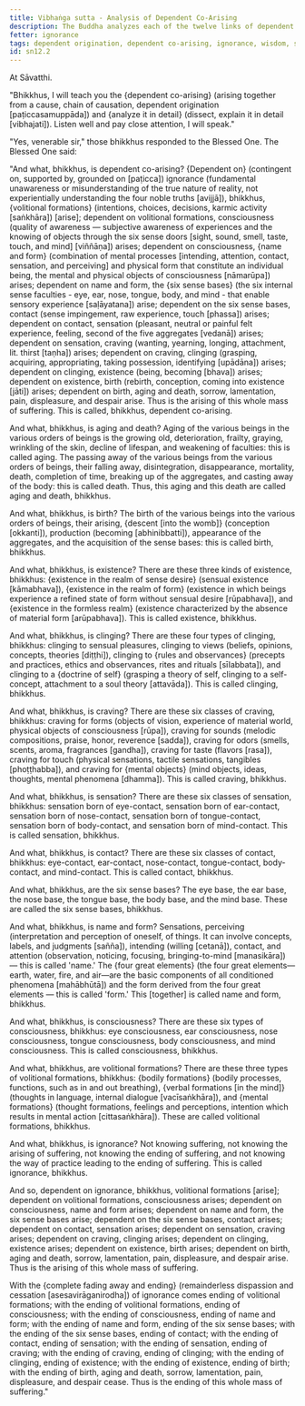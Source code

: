 ```yaml
---
title: Vibhaṅga sutta - Analysis of Dependent Co-Arising
description: The Buddha analyzes each of the twelve links of dependent co-arising, and explains how there is an arising and ending of the whole mass of suffering.
fetter: ignorance
tags: dependent origination, dependent co-arising, ignorance, wisdom, suffering, ignorance, volitional formations, consciousness, name and form, six sense bases, contact, sensation, feeling, craving, clinging, existence, birth, aging and death, analysis, sn, sn12-21, sn12
id: sn12.2
---
```


At Sāvatthi.

"Bhikkhus, I will teach you the \{dependent co-arising} (arising together from a cause, chain of causation, dependent origination [paṭiccasamuppāda]) and \{analyze it in detail} (dissect, explain it in detail [vibhajati]). Listen well and pay close attention, I will speak."

"Yes, venerable sir," those bhikkhus responded to the Blessed One. The Blessed One said:

"And what, bhikkhus, is dependent co-arising? \{Dependent on} (contingent on, supported by, grounded on [paṭicca]) ignorance (fundamental unawareness or misunderstanding of the true nature of reality, not experientially understanding the four noble truths [avijjā]), bhikkhus, \{volitional formations} (intentions, choices, decisions, karmic activity [saṅkhāra]) [arise]; dependent on volitional formations, consciousness (quality of awareness — subjective awareness of experiences and the knowing of objects through the six sense doors [sight, sound, smell, taste, touch, and mind] [viññāṇa]) arises; dependent on consciousness, \{name and form} (combination of mental processes [intending, attention, contact, sensation, and perceiving] and physical form that constitute an individual being, the mental and physical objects of consciousness [nāmarūpa]) arises; dependent on name and form, the \{six sense bases} (the six internal sense faculties - eye, ear, nose, tongue, body, and mind - that enable sensory experience [saḷāyatana]) arise; dependent on the six sense bases, contact (sense impingement, raw experience, touch [phassa]) arises; dependent on contact, sensation (pleasant, neutral or painful felt experience, feeling, second of the five aggregates [vedanā]) arises; dependent on sensation, craving (wanting, yearning, longing, attachment, lit. thirst [taṇha]) arises; dependent on craving, clinging (grasping, acquiring, appropriating, taking possession, identifying [upādāna]) arises; dependent on clinging, existence (being, becoming [bhava]) arises; dependent on existence, birth (rebirth, conception, coming into existence [jāti]) arises; dependent on birth, aging and death, sorrow, lamentation, pain, displeasure, and despair arise. Thus is the arising of this whole mass of suffering. This is called, bhikkhus, dependent co-arising.

And what, bhikkhus, is aging and death? Aging of the various beings in the various orders of beings is the growing old, deterioration, frailty, graying, wrinkling of the skin, decline of lifespan, and weakening of faculties: this is called aging. The passing away of the various beings from the various orders of beings, their falling away, disintegration, disappearance, mortality, death, completion of time, breaking up of the aggregates, and casting away of the body: this is called death. Thus, this aging and this death are called aging and death, bhikkhus.

And what, bhikkhus, is birth? The birth of the various beings into the various orders of beings, their arising, \{descent [into the womb]} (conception [okkanti]), production (becoming [abhinibbatti]), appearance of the aggregates, and the acquisition of the sense bases: this is called birth, bhikkhus.

And what, bhikkhus, is existence? There are these three kinds of existence, bhikkhus: \{existence in the realm of sense desire} (sensual existence [kāmabhava]), \{existence in the realm of form} (existence in which beings experience a refined state of form without sensual desire [rūpabhava]), and \{existence in the formless realm} (existence characterized by the absence of material form [arūpabhava]). This is called existence, bhikkhus.

And what, bhikkhus, is clinging? There are these four types of clinging, bhikkhus: clinging to sensual pleasures, clinging to views (beliefs, opinions, concepts, theories [diṭṭhi]), clinging to \{rules and observances} (precepts and practices, ethics and observances, rites and rituals [sīlabbata]), and clinging to a \{doctrine of self} (grasping a theory of self, clinging to a self-concept, attachment to a soul theory [attavāda]). This is called clinging, bhikkhus.

And what, bhikkhus, is craving? There are these six classes of craving, bhikkhus: craving for forms (objects of vision, experience of material world, physical objects of consciousness [rūpa]), craving for sounds (melodic compositions, praise, honor, reverence [sadda]), craving for odors (smells, scents, aroma, fragrances [gandha]), craving for taste (flavors [rasa]), craving for touch (physical sensations, tactile sensations, tangibles [phoṭṭhabba]), and craving for \{mental objects} (mind objects, ideas, thoughts, mental phenomena [dhamma]). This is called craving, bhikkhus.

And what, bhikkhus, is sensation? There are these six classes of sensation, bhikkhus: sensation born of eye-contact, sensation born of ear-contact, sensation born of nose-contact, sensation born of tongue-contact, sensation born of body-contact, and sensation born of mind-contact. This is called sensation, bhikkhus.

And what, bhikkhus, is contact? There are these six classes of contact, bhikkhus: eye-contact, ear-contact, nose-contact, tongue-contact, body-contact, and mind-contact. This is called contact, bhikkhus.

And what, bhikkhus, are the six sense bases? The eye base, the ear base, the nose base, the tongue base, the body base, and the mind base. These are called the six sense bases, bhikkhus.

And what, bhikkhus, is name and form? Sensations, perceiving (interpretation and perception of oneself, of things. It can involve concepts, labels, and judgments [sañña]), intending (willing [cetanā]), contact, and attention (observation, noticing, focusing, bringing-to-mind [manasikāra]) — this is called 'name.' The \{four great elements} (the four great elements—earth, water, fire, and air—are the basic components of all conditioned phenomena [mahābhūtā]) and the form derived from the four great elements — this is called 'form.' This [together] is called name and form, bhikkhus.

And what, bhikkhus, is consciousness? There are these six types of consciousness, bhikkhus: eye consciousness, ear consciousness, nose consciousness, tongue consciousness, body consciousness, and mind consciousness. This is called consciousness, bhikkhus.

And what, bhikkhus, are volitional formations? There are these three types of volitional formations, bhikkhus: \{bodily formations} (bodily processes, functions, such as in and out breathing), \{verbal formations [in the mind]} (thoughts in language, internal dialogue [vacīsaṅkhāra]), and \{mental formations} (thought formations, feelings and perceptions, intention which results in mental action [cittasaṅkhāra]). These are called volitional formations, bhikkhus.

And what, bhikkhus, is ignorance? Not knowing suffering, not knowing the arising of suffering, not knowing the ending of suffering, and not knowing the way of practice leading to the ending of suffering. This is called ignorance, bhikkhus.

And so, dependent on ignorance, bhikkhus, volitional formations [arise]; dependent on volitional formations, consciousness arises; dependent on consciousness, name and form arises; dependent on name and form, the six sense bases arise; dependent on the six sense bases, contact arises; dependent on contact, sensation arises; dependent on sensation, craving arises; dependent on craving, clinging arises; dependent on clinging, existence arises; dependent on existence, birth arises; dependent on birth, aging and death, sorrow, lamentation, pain, displeasure, and despair arise. Thus is the arising of this whole mass of suffering.

With the \{complete fading away and ending} (remainderless dispassion and cessation [asesavirāganirodha]) of ignorance comes ending of volitional formations; with the ending of volitional formations, ending of consciousness; with the ending of consciousness, ending of name and form; with the ending of name and form, ending of the six sense bases; with the ending of the six sense bases, ending of contact; with the ending of contact, ending of sensation; with the ending of sensation, ending of craving; with the ending of craving, ending of clinging; with the ending of clinging, ending of existence; with the ending of existence, ending of birth; with the ending of birth, aging and death, sorrow, lamentation, pain, displeasure, and despair cease. Thus is the ending of this whole mass of suffering."